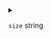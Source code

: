 
<details>
<summary>

`size`  <span class="config-field-type">string</span> 

</summary>

Size is the size of the created persistent volume in Kubernetes size notation like 5Gi

</details>
